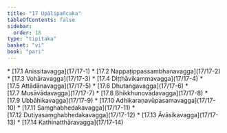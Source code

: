 ```yaml
---
title: "17 Upālipañcaka"
tableOfContents: false
sidebar:
  order: 18
type: "tipitaka"
basket: "vi"
book: "pari"
---
```



<DynamicBreadcrumb />



<TableOfContents book="pari" section="17">
* [17.1 Anissitavagga](17/17-1)
* [17.2 Nappaṭippassambhanavagga](17/17-2)
* [17.3 Vohāravagga](17/17-3)
* [17.4 Diṭṭhāvikammavagga](17/17-4)
* [17.5 Attādānavagga](17/17-5)
* [17.6 Dhutaṅgavagga](17/17-6)
* [17.7 Musāvādavagga](17/17-7)
* [17.8 Bhikkhunovādavagga](17/17-8)
* [17.9 Ubbāhikavagga](17/17-9)
* [17.10 Adhikaraṇavūpasamavagga](17/17-10)
* [17.11 Saṃghabhedakavagga](17/17-11)
* [17.12 Dutiyasaṃghabhedakavagga](17/17-12)
* [17.13 Āvāsikavagga](17/17-13)
* [17.14 Kathinatthāravagga](17/17-14)
</TableOfContents>